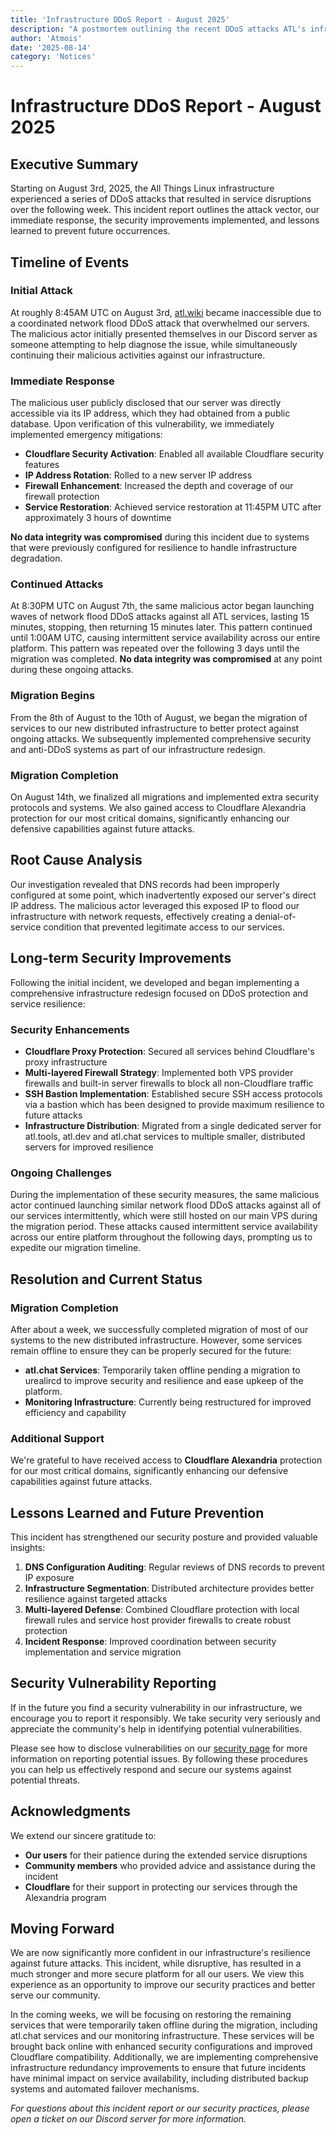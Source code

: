 ```yaml
---
title: 'Infrastructure DDoS Report - August 2025'
description: "A postmortem outlining the recent DDoS attacks ATL's infrastructure suffered and our response."
author: 'Atmois'
date: '2025-08-14'
category: 'Notices'
---
```


# Infrastructure DDoS Report - August 2025

## Executive Summary

Starting on August 3rd, 2025, the All Things Linux infrastructure experienced a series of DDoS attacks that resulted in service disruptions over the following week. This incident report outlines the attack vector, our immediate response, the security improvements implemented, and lessons learned to prevent future occurrences.

## Timeline of Events

### Initial Attack
At roughly 8:45AM UTC on August 3rd, [atl.wiki](https://atl.wiki) became inaccessible due to a coordinated network flood DDoS attack that overwhelmed our servers. The malicious actor initially presented themselves in our Discord server as someone attempting to help diagnose the issue, while simultaneously continuing their malicious activities against our infrastructure.

### Immediate Response
The malicious user publicly disclosed that our server was directly accessible via its IP address, which they had obtained from a public database. Upon verification of this vulnerability, we immediately implemented emergency mitigations:

- **Cloudflare Security Activation**: Enabled all available Cloudflare security features
- **IP Address Rotation**: Rolled to a new server IP address
- **Firewall Enhancement**: Increased the depth and coverage of our firewall protection
- **Service Restoration**: Achieved service restoration at 11:45PM UTC after approximately 3 hours of downtime

**No data integrity was compromised** during this incident due to systems that were previously configured for resilience to handle infrastructure degradation.

###  Continued Attacks
At 8:30PM UTC on August 7th, the same malicious actor began launching waves of network flood DDoS attacks against all ATL services, lasting 15 minutes, stopping, then returning 15 minutes later. This pattern continued until 1:00AM UTC, causing intermittent service availability across our entire platform. This pattern was repeated over the following 3 days until the migration was completed. **No data integrity was compromised** at any point during these ongoing attacks.

### Migration Begins
From the 8th of August to the 10th of August, we began the migration of services to our new distributed infrastructure to better protect against ongoing attacks. We subsequently implemented comprehensive security and anti-DDoS systems as part of our infrastructure redesign.

### Migration Completion
On August 14th, we finalized all migrations and implemented extra security protocols and systems. We also gained access to Cloudflare Alexandria protection for our most critical domains, significantly enhancing our defensive capabilities against future attacks.

## Root Cause Analysis

Our investigation revealed that DNS records had been improperly configured at some point, which inadvertently exposed our server's direct IP address. The malicious actor leveraged this exposed IP to flood our infrastructure with network requests, effectively creating a denial-of-service condition that prevented legitimate access to our services.

## Long-term Security Improvements

Following the initial incident, we developed and began implementing a comprehensive infrastructure redesign focused on DDoS protection and service resilience:

### Security Enhancements
- **Cloudflare Proxy Protection**: Secured all services behind Cloudflare's proxy infrastructure
- **Multi-layered Firewall Strategy**: Implemented both VPS provider firewalls and built-in server firewalls to block all non-Cloudflare traffic
- **SSH Bastion Implementation**: Established secure SSH access protocols via a bastion which has been designed to provide maximum resilience to future attacks
- **Infrastructure Distribution**: Migrated from a single dedicated server for atl.tools, atl.dev and atl.chat services to multiple smaller, distributed servers for improved resilience

### Ongoing Challenges
During the implementation of these security measures, the same malicious actor continued launching similar network flood DDoS attacks against all of our services intermittently, which were still hosted on our main VPS during the migration period. These attacks caused intermittent service availability across our entire platform throughout the following days, prompting us to expedite our migration timeline.

## Resolution and Current Status

### Migration Completion
After about a week, we successfully completed migration of most of our systems to the new distributed infrastructure. However, some services remain offline to ensure they can be properly secured for the future:
- **atl.chat Services**: Temporarily taken offline pending a migration to urealircd to improve security and resilience and ease upkeep of the platform.
- **Monitoring Infrastructure**: Currently being restructured for improved efficiency and capability

### Additional Support
We're grateful to have received access to **Cloudflare Alexandria** protection for our most critical domains, significantly enhancing our defensive capabilities against future attacks.

## Lessons Learned and Future Prevention

This incident has strengthened our security posture and provided valuable insights:

1. **DNS Configuration Auditing**: Regular reviews of DNS records to prevent IP exposure
2. **Infrastructure Segmentation**: Distributed architecture provides better resilience against targeted attacks
3. **Multi-layered Defense**: Combined Cloudflare protection with local firewall rules and service host provider firewalls to create robust protection
4. **Incident Response**: Improved coordination between security implementation and service migration

## Security Vulnerability Reporting

If in the future you find a security vulnerability in our infrastructure, we encourage you to report it responsibly. We take security very seriously and appreciate the community's help in identifying potential vulnerabilities.

Please see how to disclose vulnerabilities on our [security page](https://allthingslinux.org/security) for more information on reporting potential issues. By following these procedures you can help us effectively respond and secure our systems against potential threats.

## Acknowledgments

We extend our sincere gratitude to:
- **Our users** for their patience during the extended service disruptions
- **Community members** who provided advice and assistance during the incident
- **Cloudflare** for their support in protecting our services through the Alexandria program

## Moving Forward

We are now significantly more confident in our infrastructure's resilience against future attacks. This incident, while disruptive, has resulted in a much stronger and more secure platform for all our users. We view this experience as an opportunity to improve our security practices and better serve our community.

In the coming weeks, we will be focusing on restoring the remaining services that were temporarily taken offline during the migration, including atl.chat services and our monitoring infrastructure. These services will be brought back online with enhanced security configurations and improved Cloudflare compatibility. Additionally, we are implementing comprehensive infrastructure redundancy improvements to ensure that future incidents have minimal impact on service availability, including distributed backup systems and automated failover mechanisms.

*For questions about this incident report or our security practices, please open a ticket on our Discord server for more information.*
